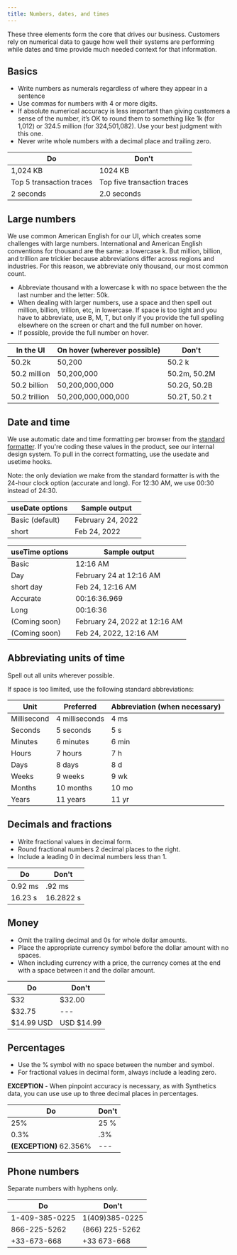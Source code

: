 ```yaml
---
title: Numbers, dates, and times
---
```


These three elements form the core that drives our business. Customers rely on numerical data to gauge how well their systems are performing while dates and time provide much needed context for that information.

## Basics

-   Write numbers as numerals regardless of where they appear in a sentence
-   Use commas for numbers with 4 or more digits.
-   If absolute numerical accuracy is less important than giving customers a sense of the number, it’s OK to round them to something like 1k (for 1,012) or 324.5 million (for 324,501,082). Use your best judgment with this one.
-   Never write whole numbers with a decimal place and trailing zero.

| Do                       | Don't                       |
| ------------------------ | --------------------------- |
| 1,024 KB                 | 1024 KB                     |
| Top 5 transaction traces | Top five transaction traces |
| 2 seconds                | 2.0 seconds                 |

## Large numbers

We use common American English for our UI, which creates some challenges with large numbers. International and American English conventions for thousand are the same: a lowercase k. But million, billion, and trillion are trickier because abbreviations differ across regions and industries. For this reason, we abbreviate only thousand, our most common count.

-   Abbreviate thousand with a lowercase k with no space between the the last number and the letter: 50k.
-   When dealing with larger numbers, use a space and then spell out million, billion, trillion, etc, in lowercase. If space is too tight and you have to abbreviate, use B, M, T, but only if you provide the full spelling elsewhere on the screen or chart and the full number on hover.
-   If possible, provide the full number on hover.

| In the UI     | On hover (wherever possible) | Don't         |
| ------------- | ---------------------------- | ------------- |
| 50.2k         | 50,200                       | 50.2 k        |
| 50.2 million  | 50,200,000                   | 50.2m, 50.2M  |
| 50.2 billion  | 50,200,000,000               | 50.2G, 50.2B  |
| 50.2 trillion | 50,200,000,000,000           | 50.2T, 50.2 t |

## Date and time

We use automatic date and time formatting per browser from the [standard formatter](https://unicode-org.github.io/icu/userguide/format_parse/datetime/). If you're coding these values in the product, see our internal design system. To pull in the correct formatting, use the usedate and usetime hooks.

Note: the only deviation we make from the standard formatter is with the 24-hour clock option (accurate and long). For 12:30 AM, we use 00:30 instead of 24:30.

| useDate options             | Sample output                       |
| --------------------------- | --------------------------- |
| Basic (default)  | February 24, 2022       |
| short      |Feb 24, 2022 |

| useTime options             | Sample output                       |
| --------------------------- | --------------------------- |
| Basic         | 12:16 AM                 |
| Day | February 24 at 12:16 AM |
| short day   |Feb 24, 12:16 AM|
| Accurate | 00:16:36.969 |
| Long | 00:16:36 |
|(Coming soon) |  February 24, 2022 at 12:16 AM |
|(Coming soon) | Feb 24, 2022, 12:16 AM |

## Abbreviating units of time

Spell out all units wherever possible.

If space is too limited, use the following standard abbreviations:

| Unit        | Preferred      | Abbreviation (when necessary) |
| ----------- | -------------- | ----------------------------- |
| Millisecond | 4 milliseconds | 4 ms                          |
| Seconds     | 5 seconds      | 5 s                           |
| Minutes     | 6 minutes      | 6 min                         |
| Hours       | 7 hours        | 7 h                           |
| Days        | 8 days         | 8 d                           |
| Weeks       | 9 weeks        | 9 wk                          |
| Months      | 10 months      | 10 mo                         |
| Years       | 11 years       | 11 yr                         |

## Decimals and fractions

-   Write fractional values in decimal form.
-   Round fractional numbers 2 decimal places to the right.
-   Include a leading 0 in decimal numbers less than 1.

| Do      | Don't     |
| ------- | --------- |
| 0.92 ms | .92 ms    |
| 16.23 s | 16.2822 s |

## Money

-   Omit the trailing decimal and 0s for whole dollar amounts.
-   Place the appropriate currency symbol before the dollar amount with no spaces.
-   When including currency with a price, the currency comes at the end with a space between it and the dollar amount.

| Do          | Don't       |
| ----------- | ----------- |
| \$32        | \$32.00     |
| \$32.75     | \---        |
| \$14.99 USD | USD \$14.99 |

## Percentages

-   Use the % symbol with no space between the number and symbol.
-   For fractional values in decimal form, always include a leading zero.

**EXCEPTION** - When pinpoint accuracy is necessary, as with Synthetics data, you can use use up to three decimal places in percentages.

| Do                      | Don't |
| ----------------------- | ----- |
| 25%                     | 25 %  |
| 0.3%                    | .3%   |
| **(EXCEPTION)** 62.356% | \---  |

## Phone numbers

Separate numbers with hyphens only.

| Do             | Don't          |
| -------------- | -------------- |
| 1-409-385-0225 | 1(409)385-0225 |
| 866-225-5262   | (866) 225-5262 |
| +33-673-668    | +33 673-668    |
